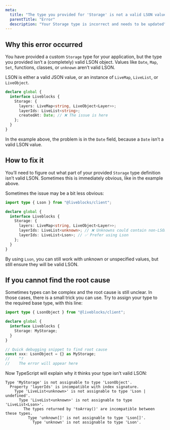 ```yaml
---
meta:
  title: "The type you provided for 'Storage' is not a valid LSON value"
  parentTitle: "Error"
  description: "Your Storage type is incorrect and needs to be updated"
---
```


## Why this error occurred

You have provided a custom `Storage` type for your application, but the type you
provided isn’t a (completely) valid LSON object. Values like `Date`, `Map`,
`Set`, functions, classes, or `unknown` aren’t valid LSON.

<Banner type="success" title="What was LSON again?">

LSON is either a valid JSON value, or an instance of `LiveMap`, `LiveList`, or
`LiveObject`.

</Banner>

```ts highlight="6"
declare global {
  interface Liveblocks {
    Storage: {
      layers: LiveMap<string, LiveObject<Layer>>;
      layerIds: LiveList<string>;
      createdAt: Date; // ❌ The issue is here
    };
  }
}
```

In the example above, the problem is in the `Date` field, because a `Date` isn’t
a valid LSON value.

## How to fix it

You’ll need to figure out what part of your provided `Storage` type definition
isn’t valid LSON. Sometimes this is immediately obvious, like in the example
above.

Sometimes the issue may be a bit less obvious:

```ts highlight="7-8"
import type { Lson } from "@liveblocks/client";

declare global {
  interface Liveblocks {
    Storage: {
      layers: LiveMap<string, LiveObject<Layer>>;
      layerIds: LiveList<unknown>; // ❌ Unknowns could contain non-LSON
      layerIds: LiveList<Lson>; // ✅ Prefer using Lson
    };
  }
}
```

By using `Lson`, you can still work with unknown or unspecified values, but
still ensure they will be valid LSON.

## If you cannot find the root cause

Sometimes types can be complex and the root cause is still unclear. In those
cases, there is a small trick you can use. Try to assign your type to the
required base type, with this line:

```ts highlight="9-10"
import type { LsonObject } from "@liveblocks/client";

declare global {
  interface Liveblocks {
    Storage: MyStorage;
  }
}

// Quick debugging snippet to find root cause
const xxx: LsonObject = {} as MyStorage;
//    ^?
//    The error will appear here
```

Now TypeScript will explain why it thinks your type isn’t valid LSON:

```error showLineNumbers={false}
Type 'MyStorage' is not assignable to type 'LsonObject'.
  Property 'layerIds' is incompatible with index signature.
    Type 'LiveList<unknown>' is not assignable to type 'Lson | undefined'.
      Type 'LiveList<unknown>' is not assignable to type 'LiveList<Lson>'.
        The types returned by 'toArray()' are incompatible between these types.
          Type 'unknown[]' is not assignable to type 'Lson[]'.
            Type 'unknown' is not assignable to type 'Lson'.
```
